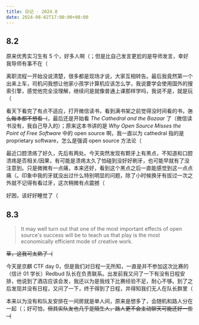 ```yaml
---
title: 日记 · 2024.8
date: 2024-08-02T17:00:00+08:00
---
```


## 8.2

原来优秀实习生有 5 个，好多人啊（；但是比自己发言更尬的是导师发言，幸好我导师有事不在（

离职流程一开始没说清楚，很多都是现场才说，大家互相转告。最后我竟然第一个出来上车，司机问我想让他家小孩学计算机应该怎么学，我说要学会使用国外的搜索引擎，感觉他完全没理解，继续问是就像普通上课那样学吗，我说不是，就是玩（

看天下看完了有点不适应，打开微信读书，看到满书架之前觉得没时间看的书，~~怎么每本都不想看（~~，最后还是开始看 *The Cathedral and the Bazaar* 了（微信读书没有，我自己导入的）；原来这本书讲的是 *Why Open Source Misses the Point of Free Software* 中的 open source 啊，我一直以为 cathedral 指的是 proprietary software，怎么是强调 open source 方法论（

最近口腔溃疡了好久，先后有两处。今天突然发现有颗牙上有黑点，不知道和口腔溃疡是否相关/因果，有可能是溃疡太久了怕碰到没好好刷牙，也可能早就有了没注意到。只是微微有一点痛，本来还好，看到这个黑点之后一直能感觉到这一点点痛（。印象中我的牙就没出过什么特别明显的问题，除了小时候换牙有拔过一次之外就不记得有看过牙，这次稍微有点震撼（

好困，该好好睡觉了（

## 8.3

>   It may well turn out that one of the most important effects of open source's success will be to teach us that play is the most economically efficient mode of creative work.

~~草，这我可太熟了（~~

今天是京麒 CTF day 0，但是我们对日程一无所知，一直是并不参加这次比赛的（信计 01 学长）Redbud 队长在负责联系。出发前我又问了一下有没有日程安排，他说到了酒店应该会发，我还以为是我线下比赛经验不足，耐心不够。到了之后发现并没有日程，又问了一下，终于得到了日程，并得知我们无人在队长群里（

本来以为没有和队友安排在一间房就是单人间，原来是想多了，会随机和路人分在一起（；好可怕，~~但其实队友也几乎是陌生人，路人更不会主动聊天可能还好一些（~~
